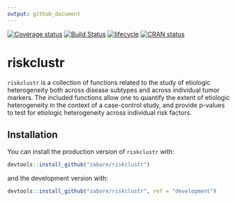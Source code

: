 ```yaml
---
output: github_document
---
```


<!-- README.md is generated from README.Rmd. Please edit that file -->

[![Coverage status](https://codecov.io/gh/zabore/riskclustr/branch/master/graph/badge.svg)](https://codecov.io/github/zabore/riskclustr?branch=master)
[![Build Status](https://travis-ci.com/zabore/riskclustr.svg?branch=master)](https://travis-ci.com/zabore/riskclustr)
[![lifecycle](https://img.shields.io/badge/lifecycle-maturing-blue.svg)](https://www.tidyverse.org/lifecycle/#maturing)
[![CRAN status](https://www.r-pkg.org/badges/version/riskclustr)](https://cran.r-project.org/package=riskclustr)


# riskclustr

`riskclustr` is a collection of functions related to the study of etiologic heterogeneity both across disease subtypes and across individual tumor markers. The included functions allow one to quantify the extent of etiologic heterogeneity in the context of a case-control study, and provide p-values to test for etiologic heterogeneity across individual risk factors.


## Installation

You can install the production version of `riskclustr` with:

```r
devtools::install_github("zabore/riskclustr")
```

and the development version with:

```r
devtools::install_github("zabore/riskclustr", ref = "development")
```
